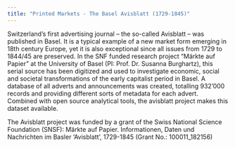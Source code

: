 ```yaml
---
title: "Printed Markets - The Basel Avisblatt (1729-1845)"
---
```


Switzerland's first advertising journal – the so-called Avisblatt – was published in Basel. It is a typical example of a new market form emerging in 18th century Europe, yet it is also exceptional since all issues from 1729 to 1844/45 are preserved. In the SNF funded research project “Märkte auf Papier” at the University of Basel (PI: Prof. Dr. Susanna Burghartz), this serial source has been digitized and used to investigate economic, social and societal transformations of the early capitalist period in Basel. A database of all adverts and announcements was created, totalling 932’000 records and providing different sorts of metadata for each advert. Combined with open source analytical tools, the avisblatt project makes this dataset available.

The Avisblatt project was funded by a grant of the Swiss National Science Foundation (SNSF):
Märkte auf Papier. Informationen, Daten und Nachrichten im Basler 'Avisblatt', 1729-1845 (Grant No.: 100011_182156)






